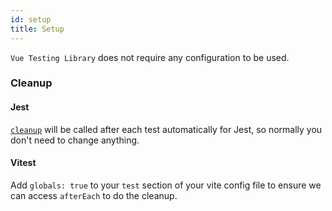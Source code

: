 ```yaml
---
id: setup
title: Setup
---
```


`Vue Testing Library` does not require any configuration to be used.

### Cleanup

#### Jest

[`cleanup`](./api#cleanup) will be called after each test automatically for
Jest, so normally you don't need to change anything.

#### Vitest

Add `globals: true` to your `test` section of your vite config file to ensure we
can access `afterEach` to do the cleanup.
